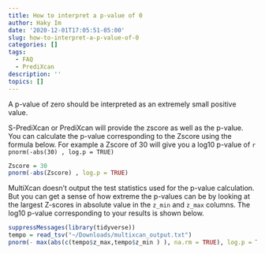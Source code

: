 ```yaml
---
title: How to interpret a p-value of 0
author: Haky Im
date: '2020-12-01T17:05:51-05:00'
slug: how-to-interpret-a-p-value-of-0
categories: []
tags:
  - FAQ
  - PrediXcan
description: ''
topics: []
---
```


A p-value of zero should be interpreted as an extremely small positive value.

S-PrediXcan or PrediXcan will provide the zscore as well as the p-value. You can calculate the p-value corresponding to the Zscore using the formula below. For example a Zscore of 30 will give you a log10 p-value of `r pnorm(-abs(30) , log.p = TRUE)`


```r

Zscore = 30
pnorm(-abs(Zscore) , log.p = TRUE)

```


MultiXcan doesn't output the test statistics used for the p-value calculation. But you can get a sense of how extreme the p-values can be by looking at the largest Z-scores in absolute value in the `z_min` and `z_max` columns. The log10 p-value corresponding to your results is shown below. 

 
```r
suppressMessages(library(tidyverse))
tempo = read_tsv("~/Downloads/multixcan_output.txt")
pnorm(- max(abs(c(tempo$z_max,tempo$z_min ) ), na.rm = TRUE), log.p = TRUE)

```  
